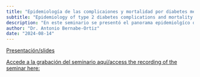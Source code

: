 ```yaml
---
title: "Epidemiología de las complicaiones y mortalidad por diabetes mellitus tipo 2: datos de Latino-América"
subtitle: "Epidemiology of type 2 diabetes complications and mortality: data from Latin-America" 
description: "En este seminario se presentó el panorama epidemiolgíco de las complicaciones de diabetes tipo 2, la mortalidad asociada con diabetes tipo 2 y resultados de estudios poblacionales relacionados a las medidas preventivas en personas con diabetes tipo 2 en América Latina" 
author: "Dr. Antonio Bernabe-Ortiz"
date: "2024-08-14"
---
```


[Presentación/slides](2024-08-14.pdf)

[Accede a la grabación del seminario aquí/access the recording of the
seminar here:](https://youtu.be/w1IvrlekEqA)
